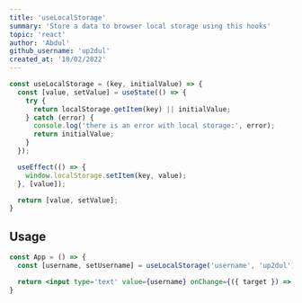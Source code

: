 ```yaml
---
title: 'useLocalStorage'
summary: 'Store a data to browser local storage using this hooks'
topic: 'react'
author: 'Abdul'
github_username: 'up2dul'
created_at: '10/02/2022'
---
```


```js
const useLocalStorage = (key, initialValue) => {
  const [value, setValue] = useState(() => {
    try {
      return localStorage.getItem(key) || initialValue;
    } catch (error) {
      console.log('there is an error with local storage:', error);
      return initialValue;
    }
  });

  useEffect(() => {
    window.localStorage.setItem(key, value);
  }, [value]);

  return [value, setValue];
}
```

## Usage

```jsx
const App = () => {
  const [username, setUsername] = useLocalStorage('username', 'up2dul');

  return <input type='text' value={username} onChange={({ target }) => setUsername(target.value)} />
}
```
